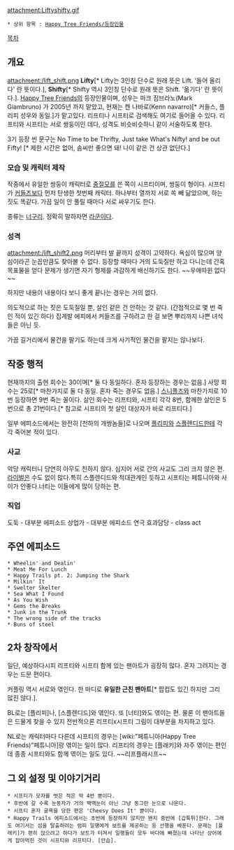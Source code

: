 attachment:Liftyshifty.gif

 * 상위 항목 : [[Happy Tree Friends/등장인물]]

[[목차]]

== 개요 ==
attachment:/lift_shift.png
'''Lifty'''[* Lifty는 3인칭 단수로 원래 뜻은 Lift. '들어 올리다' 란 뜻이다.], '''Shifty'''[* Shifty 역시 3인칭 단수로 원래 뜻은 Shift. '옮기다' 란 뜻이다.]. [[Happy Tree Friends]]의 등장인물이며, 성우는 마크 짐브라노(Mark Giambruno) 가 2005년 까지 맡았고, 현재는 켄 나바로(Kenn navarro)[* 커들스, 플리피 성우와 동일.]가 맡고있다. 리프티나 시프티로 검색해도 여기로 들어올 수 있다. 리프티와 시프티는 서로 쌍둥이인 데다, 성격도 비슷비슷하니 같이 서술하도록 한다.

3기 등장 씬 문구는 No Time to be Thrifty, Just take What's Nifty! and be out Fifty! [* 제한 시간은 없어, 솜씨만 좋으면 돼! 나이 같은 건 상관 없단다.]

=== 모습 및 캐릭터 제작 ===
작중에서 유일한 쌍둥이 캐릭터로 [[중절모]]를 쓴 쪽이 시프티이며, 쌍둥이 형이다. 시프티가 [[커들즈]]보다 먼저 탄생한 첫번째 캐릭터. 하나부터 열까지 서로 쏙 빼 닮았으며, 하는 짓도 똑같다. 가끔 일이 안 풀릴 때마다 서로 싸우기도 한다.

종류는 [[너구리]]. 정확히 말하자면 [[라쿤]]이다.

=== 성격 ===
attachment:/lift_shift2.png
머리부터 발 끝까지 성격이 고약하다. 욕심이 많으며 양심이라곤 눈꼽만큼도 찾아볼 수 없다. 등장할 때마다 거의 도둑질만 하고 다니는데 간혹 목표물을 얻다 문제가 생기면 자기 형제를 과감하게 배신하기도 한다. ~~우애따윈 없다~~

하지만 내용이 내용이다 보니 좋게 끝나는 경우는 거의 없다.

의도적으로 하는 짓은 도둑질일 뿐, 살인 같은 건 안하는 것 같다. (간접적으로 몇 번 죽인 적이 있긴 하다) 집게발 에피에서 커들즈를 구하려고 한 걸 보면 뿌리까지 나쁜 녀석들은 아닌 듯.

가끔 길거리에서 물건을 팔기도 하는데 크게 사기적인 물건을 팔지는 않나보다.

== 작중 행적 == 
현재까지의 출현 회수는 30이며[* 둘 다 동일하다. 혼자 등장하는 경우는 없음.] 사망 회수는 25로[* 마찬가지로 둘 다 동일. 혼자 죽는 경우도 없음.] [[스니플즈]]와 마찬가지로 10번 등장하면 9번 죽는 꼴이다. 살인 회수는 리프티와, 시프티 각각 8번, 함께한 살인은 5번으로 총 21번이다.[* 참고로 시프티의 첫 살인 대상자가 바로 리프티다.]

일부 에피소드에서는 완전히 [천하의 개쌍놈들]로 나오며 [[플리피]]와 [[스플렌디드]]한테 각각 죽어본 적이 있다.

=== 사교 ===
악당 캐릭터니 당연히 아무도 친하지 않다. 심지어 서로 간의 사교도 그리 크지 않은 편. [[라이벌]]은 수도 없이 많다.특히 스플렌디드와 적대관계인 듯하고 시프티는 페튜니아와 사이가 안좋다.너티는 이들에게 많이 당하는 편.

=== 직업 ===
도둑 - 대부분 에피소드
상업가 - 대부분 에피소드
연극 효과담당 - class act

== 주연 에피소드 ==
 * Wheelin' and Dealin' 
 * Meat Me For Lunch 
 * Happy Trails pt. 2: Jumping the Shark 
 * Milkin' It 
 * Swelter Skelter 
 * Sea What I Found 
 * As You Wish 
 * Gems the Breaks 
 * Junk in the Trunk 
 * The wrong side of the tracks
 * Buns of steel

== 2차 창작에서 ==
일단, 예상하다시피 리프티와 시프티 함께 있는 팬아트가 굉장히 많다. 혼자 그려지는 경우는 드문 편이다.

커플링 역시 서로와 엮인다. 한 마디로 '''유일한 근친 팬아트'''[* 팝컵도 있긴 하지만 그리 많진 않다.].

BL로는 [플리피]나, [스플렌디드]와 엮인다. 또 [너티]와도 엮이는 편. 물론 이 팬아트들은 드물게 찾을 수 있지 전반적으론 리프티x시프티 그림이 대부분을 차지하고 있다.

NL로는 캐릭터마다 다른데 시프티의 경우는 [wiki:"페튜니아(Happy Tree Friends)"페튜니아]랑 엮이는 일이 많다. 리프티의 경우는 [플래키]와 자주 엮이는 편인데 종종 시프티와도 함께 엮이는 일도 있다. ~~리프플래시프~~


== 그 외 설정 및 이야기거리 ==
 * 시프티가 모자를 벗은 적은 딱 4번 뿐이다.
 * 후반에 갈 수록 눈동자가 거의 팩맥눈이 아닌 그냥 동그란 눈으로 나온다.
 * 시프티 혼자 굴욕을 당한 편은 'Cheesy Does It' 뿐이다.
 * Happy Trails 에피소드에서는 초반에 등장하지 않지만 왠지 중반에 [갑툭튀]한다. 그래도 여기서는 섬을 탈출하려는 럼피 일행에게 보트를 제공하는 등 선행을 베푼다. 문제는 [플래키]가 편히 앉으려고 하다가 보트가 터져서 일행들이 모두 바다에 빠졌는데 나타난 상어에게 잡아먹힌 것이 시프티와 리프티다. [안습].

